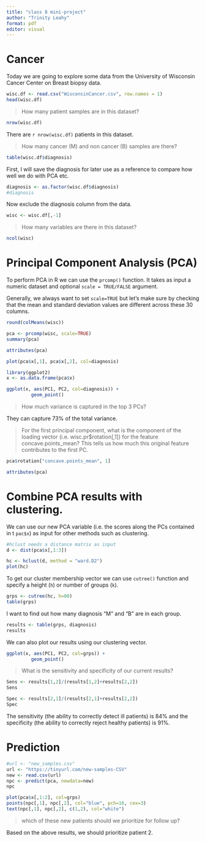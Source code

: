 ```yaml
---
title: "class 8 mini-project"
author: "Trinity Leahy"
format: pdf
editor: visual
---
```


# Cancer

Today we are going to explore some data from the University of Wisconsin Cancer Center on Breast biopsy data.

```r
wisc.df <- read.csv("WisconsinCancer.csv", row.names = 1)
head(wisc.df)
```

> How many patient samples are in this dataset?

```r
nrow(wisc.df)
```

There are `r nrow(wisc.df)` patients in this dataset.

> How many cancer (M) and non cancer (B) samples are there?

```r
table(wisc.df$diagnosis)
```

First, I will save the diagnosis for later use as a reference to compare how well we do with PCA etc.

```r
diagnosis <- as.factor(wisc.df$diagnosis)
#diagnosis
```

Now exclude the diagnosis column from the data.

```r
wisc <- wisc.df[,-1]
```

> How many variables are there in this dataset?

```r
ncol(wisc)
```

# Principal Component Analysis (PCA)

To perform PCA in R we can use the `prcomp()` function. It takes as input a numeric dataset and optional `scale = TRUE/FALSE` argument.

Generally, we always want to set `scale=TRUE` but let's make sure by checking that the mean and standard deviation values are different across these 30 columns.

```r
round(colMeans(wisc))
```


```r
pca <- prcomp(wisc, scale=TRUE)
summary(pca)
```

```r
attributes(pca)
```

```r
plot(pca$x[,1], pca$x[,2], col=diagnosis)
```

```r
library(ggplot2)
x <- as.data.frame(pca$x)

ggplot(x, aes(PC1, PC2, col=diagnosis)) +
         geom_point()
```

> How much variance is captured in the top 3 PCs?

They can capture 73% of the total variance.

> For the first principal component, what is the component of the loading vector (i.e. wisc.pr$rotation[,1]) for the feature concave.points_mean? This tells us how much this original feature contributes to the first PC.

```r
pca$rotation["concave.points_mean", 1]
```

```r
attributes(pca)
```

# Combine PCA results with clustering.

We can use our new PCA variable (i.e. the scores along the PCs contained in t `pac$x`) as input for other methods such as clustering.

```r
#hclust needs a distance matrix as input
d <- dist(pca$x[,1:3])

hc <- hclust(d, method = "ward.D2")
plot(hc)
```

To get our cluster membership vector we can use `cutree()` function and specify a height (`h`) or number of groups (`k`).

```r
grps <- cutree(hc, h=80)
table(grps)
```

I want to find out how many diagnosis "M" and "B" are in each group.

```r
results <- table(grps, diagnosis)
results
```

We can also plot our results using our clustering vector.

```r
ggplot(x, aes(PC1, PC2, col=grps)) +
         geom_point()
```

> What is the sensitivity and specificity of our current results?

```r
Sens <- results[1,2]/(results[1,2]+results[2,2])
Sens

Spec <- results[2,1]/(results[2,1]+results[2,2])
Spec
```
The sensitivity (the ability to correctly detect ill patients) is 84% and the specificity (the ability to correctly reject healthy patients) is 91%.

# Prediction
```r
#url <- "new_samples.csv"
url <- "https://tinyurl.com/new-samples-CSV"
new <- read.csv(url)
npc <- predict(pca, newdata=new)
npc
```

```r
plot(pca$x[,1:2], col=grps)
points(npc[,1], npc[,2], col="blue", pch=16, cex=3)
text(npc[,1], npc[,2], c(1,2), col="white")
```

> which of these new patients should we prioritize for follow up?

Based on the above results, we should prioritize patient 2.





